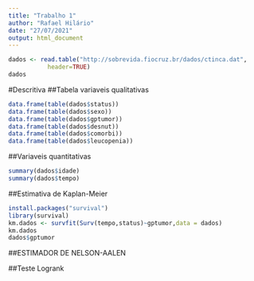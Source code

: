 ```yaml
---
title: "Trabalho 1"
author: "Rafael Hilário"
date: "27/07/2021"
output: html_document
---
```

```r
dados <- read.table("http://sobrevida.fiocruz.br/dados/ctinca.dat",
           header=TRUE)
dados
```
#Descritiva
##Tabela variaveis qualitativas
```r
data.frame(table(dados$status))
data.frame(table(dados$sexo))
data.frame(table(dados$gptumor))
data.frame(table(dados$desnut))
data.frame(table(dados$comorbi))
data.frame(table(dados$leucopenia))
```


##Variaveis quantitativas
```r
summary(dados$idade)
summary(dados$tempo)
```
##Estimativa de Kaplan-Meier
```r
install.packages("survival")
library(survival)
km.dados <- survfit(Surv(tempo,status)~gptumor,data = dados)
km.dados
dados$gptumor
```



##ESTIMADOR DE NELSON-AALEN



##Teste Logrank
